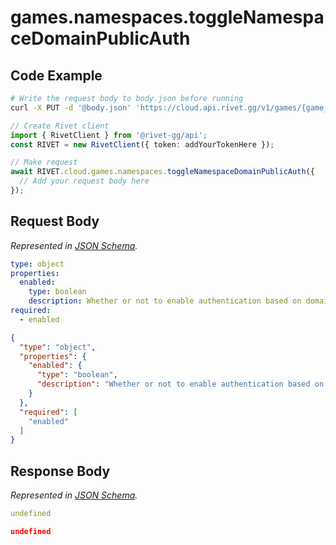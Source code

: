 
# games.namespaces.toggleNamespaceDomainPublicAuth

## Code Example

<CodeGroup title='Request' tag='PUT' label='https://cloud.api.rivet.gg/v1/games/{game_id}/namespaces/{namespace_id}/domain-public-auth'>

```bash {{ title: 'cURL' }}
# Write the request body to body.json before running
curl -X PUT -d '@body.json' 'https://cloud.api.rivet.gg/v1/games/{game_id}/namespaces/{namespace_id}/domain-public-auth'
```

```ts
// Create Rivet client
import { RivetClient } from '@rivet-gg/api';
const RIVET = new RivetClient({ token: addYourTokenHere });

// Make request
await RIVET.cloud.games.namespaces.toggleNamespaceDomainPublicAuth({
  // Add your request body here
});
```

</CodeGroup>


## Request Body

_Represented in [JSON Schema](https://json-schema.org/)._

<CodeGroup title='Request'>

```yaml
type: object
properties:
  enabled:
    type: boolean
    description: Whether or not to enable authentication based on domain.
required:
  - enabled

```

```json
{
  "type": "object",
  "properties": {
    "enabled": {
      "type": "boolean",
      "description": "Whether or not to enable authentication based on domain."
    }
  },
  "required": [
    "enabled"
  ]
}
```

</CodeGroup>


## Response Body

_Represented in [JSON Schema](https://json-schema.org/)._

<CodeGroup title='Response'>

```yaml
undefined
```

```json
undefined
```

</CodeGroup>

